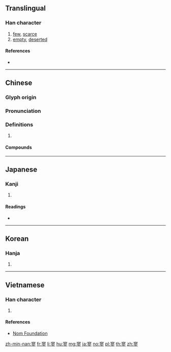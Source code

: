 ==Translingual==

===Han character===
{{Han char|rn=40|rad=宀|as=11|sn=14|four=30202|canj=JSMH|ids=⿱宀翏}}

# [[few]], [[scarce]]
# [[empty]], [[deserted]]

====References====
* {{Han ref|kx=0291.020|dkj=07292|dj=0575.050|hdz=20951.040|uh=5BE5|ud=23525|bh=B9E9|bd=47593}}

----

==Chinese==
{{zh-forms}}

===Glyph origin===
{{Han etym}}

===Pronunciation===
{{zh-pron
|m=liáo
|c=liu4
|mc=y
|oc=y
|cat=
}}

===Definitions===
{{zh-hanzi}}

# {{rfdef|zh}}

====Compounds====
{{zh-der|寥寥無幾|寥闊|寥寂|寥廓|寥天|寥若晨星|寥落|寥戾|寥寥可數|寥寥|寂寥|泬寥}}

----

==Japanese==

===Kanji===
{{ja-kanji|grade=|rs=宀11}}

# {{defn|lang=ja|sort=宀11}}

====Readings====
* {{ja-readings|on=[[りょう]] (ryō)|kun=[[さびしい]] (sabishii)}}

----

==Korean==

===Hanja===
{{ko-hanja|hangeul=료|rv=ryo|mr=ryo}}

# {{defn|lang=ko|sort=宀11}}

----

==Vietnamese==

===Han character===
{{vi-hantu|liêu|rs=宀11}}

# {{defn|lang=vi|sort=宀11}}

====References====
* [http://nomfoundation.org/common/nom_details.php?codepoint=5be5 Nom Foundation]

[[zh-min-nan:寥]]
[[fr:寥]]
[[li:寥]]
[[hu:寥]]
[[mg:寥]]
[[ja:寥]]
[[no:寥]]
[[pl:寥]]
[[th:寥]]
[[zh:寥]]